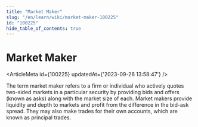 ```yaml
---
title: "Market Maker"
slug: "/en/learn/wiki/market-maker-100225"
id: "100225"
hide_table_of_contents: true
---
```



# Market Maker

<ArticleMeta id={100225} updatedAt={'2023-09-26 13:58:47'} />
<div className='border-solid border-b border-t-0 my-4 border-[var(--ifm-color-gray-300)]' />

The term market maker refers to a firm or individual who actively quotes two-sided markets in a particular security by providing bids and offers (known as asks) along with the market size of each. Market makers provide liquidity and depth to markets and profit from the difference in the bid-ask spread. They may also make trades for their own accounts, which are known as principal trades.
